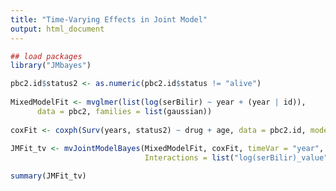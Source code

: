 ```yaml
---
title: "Time-Varying Effects in Joint Model"
output: html_document
---
```



```r

## load packages
library("JMbayes")

pbc2.id$status2 <- as.numeric(pbc2.id$status != "alive")
 
MixedModelFit <- mvglmer(list(log(serBilir) ~ year + (year | id)), 
      data = pbc2, families = list(gaussian))
 
coxFit <- coxph(Surv(years, status2) ~ drug + age, data = pbc2.id, model = TRUE)
 
JMFit_tv <- mvJointModelBayes(MixedModelFit, coxFit, timeVar = "year",
                              Interactions = list("log(serBilir)_value" = ~ 0 + tve(Time, df = 8)))

summary(JMFit_tv)
```
